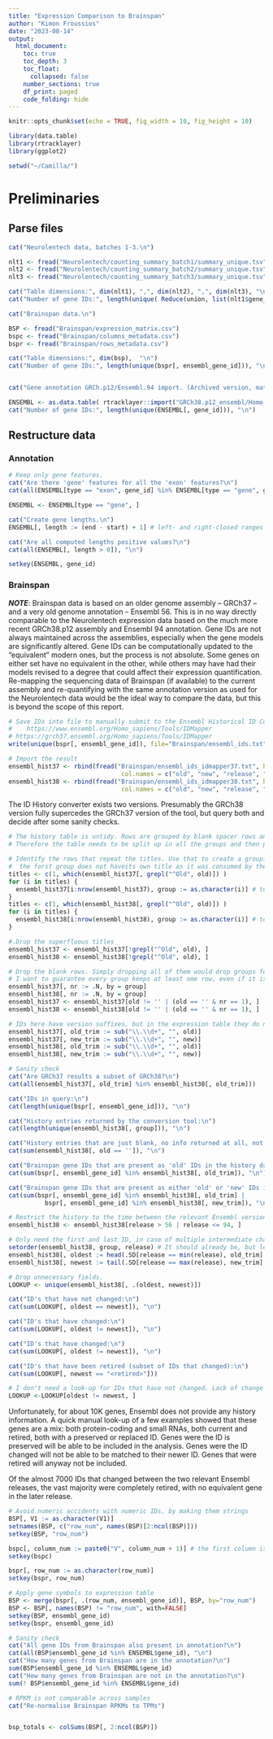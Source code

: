 ```yaml
---
title: "Expression Comparison to Brainspan"
author: "Kimon Froussios"
date: "2023-08-14"
output: 
  html_document:
    toc: true
    toc_depth: 3
    toc_float: 
      collapsed: false
    number_sections: true
    df_print: paged
    code_folding: hide
---
```


```r
knitr::opts_chunk$set(echo = TRUE, fig_width = 10, fig_height = 10)

library(data.table)
library(rtracklayer)
library(ggplot2)

setwd("~/Camilla/")
```

# Preliminaries

## Parse files

```r
cat("Neurolentech data, batches 1-3.\n")

nlt1 <- fread("Neurolentech/counting_summary_batch1/summary_unique.tsv")
nlt2 <- fread("Neurolentech/counting_summary_batch2/summary_unique.tsv")
nlt3 <- fread("Neurolentech/counting_summary_batch3/summary_unique.tsv")

cat("Table dimensions:", dim(nlt1), ",", dim(nlt2), ",", dim(nlt3), "\n")
cat("Number of gene IDs:", length(unique( Reduce(union, list(nlt1$gene_id, nlt2$gene_id, nlt3$gene_id)) )), "\n")

cat("Brainspan data.\n")

BSP <- fread("Brainspan/expression_matrix.csv")
bspc <- fread("Brainspan/columns_metadata.csv")
bspr <- fread("Brainspan/rows_metadata.csv")

cat("Table dimensions:", dim(bsp),  "\n")
cat("Number of gene IDs:", length(unique(bspr[, ensembl_gene_id])), "\n")


cat("Gene annotation GRCh.p12/Ensembl.94 import. (Archived version, matching Lexogen's report. Current version is GRCh38.p14/Ensembl.110)\n")

ENSEMBL <- as.data.table( rtracklayer::import("GRCh38.p12_ensembl/Homo_sapiens.GRCh38.94.gtf") )
cat("Number of gene IDs:", length(unique(ENSEMBL[, gene_id])), "\n")

```

## Restructure data

### Annotation

```r
# Keep only gene features.
cat("Are there 'gene' features for all the 'exon' features?\n")
cat(all(ENSEMBL[type == "exon", gene_id] %in% ENSEMBL[type == "gene", gene_id]), "\n")

ENSEMBL <- ENSEMBL[type == "gene", ]

cat("Create gene lengths.\n")
ENSEMBL[, length := (end - start) + 1] # left- and right-closed ranges

cat("Are all computed lengths positive values?\n")
cat(all(ENSEMBL[, length > 0]), "\n")

setkey(ENSEMBL, gene_id)
```

### Brainspan

**_NOTE_**: Brainspan data is based on an older genome assembly -- GRCh37 -- and a very old genome annotation -- Ensembl 56. This is in no way directly comparable to the Neurolentech expression data based on the much more recent GRCh38.p12 assembly and Ensembl 94 annotation. Gene IDs are not always maintained across the assemblies, especially when the gene models are significantly altered. Gene IDs can be computationally updated to the "equivalent" modern ones, but the process is not absolute. Some genes on either set have no equivalent in the other, while others may have had their models revised to a degree that could affect their expression quantification. Re-mapping the sequencing data of Brainspan (if available) to the current assembly and re-quantifying with the same annotation version as used for the Neurolentech data would be the ideal way to compare the data, but this is beyond the scope of this report.

```r
# Save IDs into file to manually submit to the Ensembl Historical ID Converter. 
#    https://www.ensembl.org/Homo_sapiens/Tools/IDMapper
# https://grch37.ensembl.org/Homo_sapiens/Tools/IDMapper
write(unique(bspr[, ensembl_gene_id]), file="Brainspan/ensembl_ids.txt")

# Import the result
ensembl_hist37 <- rbind(fread("Brainspan/ensembl_ids_idmapper37.txt", header = FALSE, fill = TRUE, sep = ",",
                               col.names = c("old", "new", "release", "score")) ) # short titles without spaces
ensembl_hist38 <- rbind(fread("Brainspan/ensembl_ids_idmapper38.txt", header = FALSE, fill = TRUE, sep = ",",
                               col.names = c("old", "new", "release", "score")) ) # short titles without spaces
```

The ID History converter exists two versions. Presumably the GRCh38 version fully supercedes the GRCh37 version of the tool, but query both and decide after some sanity checks.

```r
# The history table is untidy. Rows are grouped by blank spacer rows and repetition of the row titles.
# Therefore the table needs to be split up in all the groups and then put back together in a tidy format.

# Identify the rows that repeat the titles. Use that to create a grouping column.
#  the forst group does not haveits own title as it was consumed by the parser.
titles <- c(1, which(ensembl_hist37[, grepl("^Old", old)]) )
for (i in titles) {
  ensembl_hist37[i:nrow(ensembl_hist37), group := as.character(i)] # terribly inefficient performance, but simple
}
titles <- c(1, which(ensembl_hist38[, grepl("^Old", old)]) )
for (i in titles) {
  ensembl_hist38[i:nrow(ensembl_hist38), group := as.character(i)] # terribly inefficient performance, but simple
}

#.Drop the superfluous titles
ensembl_hist37 <- ensembl_hist37[!grepl("^Old", old), ]
ensembl_hist38 <- ensembl_hist38[!grepl("^Old", old), ]

# Drop the blank rows. Simply dropping all of them would drop groups for which I have no info. 
# I want to guarantee every group keeps at least ome row, even if it is a blank one, at least at first.
ensembl_hist37[, nr := .N, by = group]
ensembl_hist38[, nr := .N, by = group]
ensembl_hist37 <- ensembl_hist37[old != '' | (old == '' & nr == 1), ]
ensembl_hist38 <- ensembl_hist38[old != '' | (old == '' & nr == 1), ]

# IDs here have version suffixes, but in the expression table they do not. Trim off the version suffixes.
ensembl_hist37[, old_trim := sub("\\.\\d+", "", old)]
ensembl_hist37[, new_trim := sub("\\.\\d+", "", new)]
ensembl_hist38[, old_trim := sub("\\.\\d+", "", old)]
ensembl_hist38[, new_trim := sub("\\.\\d+", "", new)]

# Sanity check
cat("Are GRCh37 results a subset of GRCh38?\n")
cat(all(ensembl_hist37[, old_trim] %in% ensembl_hist38[, old_trim]))

cat("IDs in query:\n")
cat(length(unique(bspr[, ensembl_gene_id])), "\n")

cat("History entries returned by the conversion tool:\n")
cat(length(unique(ensembl_hist38[, group])), "\n")

cat("History entries that are just blank, no info returned at all, not even to say what the query ID was:\n")
cat(sum(ensembl_hist38[, old == '']), "\n")

cat("Brainspan gene IDs that are present as 'old' IDs in the history data:\n")
cat(sum(bspr[, ensembl_gene_id] %in% ensembl_hist38[, old_trim]), "\n")

cat("Brainspan gene IDs that are present as either 'old' or 'new' IDs in the history data:\n")
cat(sum(bspr[, ensembl_gene_id] %in% ensembl_hist38[, old_trim] | 
          bspr[, ensembl_gene_id] %in% ensembl_hist38[, new_trim]), "\n")

# Restrict the history to the time between the relevant Ensembl versions.
ensembl_hist38 <- ensembl_hist38[release > 56 | release <= 94, ]

# Only need the first and last ID, in case of multiple intermediate changes.
setorder(ensembl_hist38, group, release) # It should already be, but leave nothing to chance
ensembl_hist38[, oldest := head(.SD[release == min(release), old_trim], 1), by = group]
ensembl_hist38[, newest := tail(.SD[release == max(release), new_trim], 1), by = group]

# Drop unnecessary fields.
LOOKUP <- unique(ensembl_hist38[, .(oldest, newest)])

cat("ID's that have not changed:\n")
cat(sum(LOOKUP[, oldest == newest]), "\n")

cat("ID's that have changed:\n")
cat(sum(LOOKUP[, oldest != newest]), "\n")

cat("ID's that have changed:\n")
cat(sum(LOOKUP[, oldest != newest]), "\n")

cat("ID's that have been retired (subset of IDs that changed):\n")
cat(sum(LOOKUP[, newest == "<retired>"]))

# I don't need a look-up for IDs that have not changed. Lack of change shall be the default assumption.
LOOKUP <-LOOKUP[oldest != newest, ]
```

Unfortunately, for about 10K genes, Ensembl does not provide any history information. A quick manual look-up of a few examples showed that these genes are a mix: both protein-coding and small RNAs, both current and retired, both with a preserved or replaced ID. Genes were the ID is preserved will be able to be included in the analysis. Genes were the ID changed will not be able to be matched to their newer ID. Genes that were retired will anyway not be included.

Of the almost 7000 IDs that changed between the two relevant Ensembl releases, the vast majority were completely retired, with no equivalent gene in the later release.

```r
# Avoid numeric accidents with numeric IDs, by making them strings
BSP[, V1 := as.character(V1)]
setnames(BSP, c("row_num", names(BSP)[2:ncol(BSP)]))
setkey(BSP, "row_num")

bspc[, column_num := paste0("V", column_num + 1)] # the first column is a row number/id
setkey(bspc)

bspr[, row_num := as.character(row_num)]
setkey(bspr, row_num)

# Apply gene symbols to expression table
BSP <- merge(bspr[, .(row_num, ensembl_gene_id)], BSP, by="row_num")
BSP <- BSP[, names(BSP) != "row_num", with=FALSE]
setkey(BSP, ensembl_gene_id)
setkey(bspr, ensembl_gene_id)

# Sanity check
cat("All gene IDs from Brainspan also present in annotation?\n")
cat(all(BSP$ensembl_gene_id %in% ENSEMBL$gene_id), "\n")
cat("How many genes from Brainspan are in the annotation?\n")
sum(BSP$ensembl_gene_id %in% ENSEMBL$gene_id)
cat("How many genes from Brainspan are not in the annotation?\n")
sum(! BSP$ensembl_gene_id %in% ENSEMBL$gene_id)
```

```r
# RPKM is not comparable across samples
cat("Re-normalise Brainspan RPKMs to TPMs")


bsp_totals <- colSums(BSP[, 2:ncol(BSP)])


```





